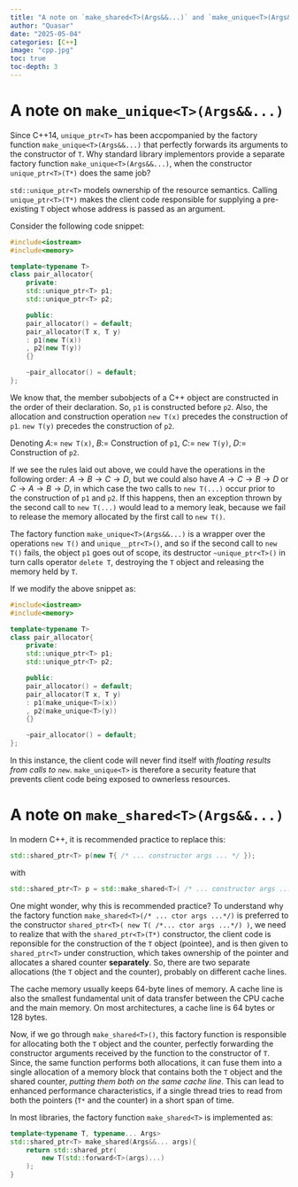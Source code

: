 ```yaml
---
title: "A note on `make_shared<T>(Args&&...)` and `make_unique<T>(Args&&...)`"
author: "Quasar"
date: "2025-05-04"
categories: [C++]      
image: "cpp.jpg"
toc: true
toc-depth: 3
---
```


# A note on `make_unique<T>(Args&&...)`

Since C++14, `unique_ptr<T>` has been accpompanied by the factory function `make_unique<T>(Args&&...)` that perfectly forwards its arguments to the constructor of `T`. Why standard library implementors provide a separate factory function `make_unique<T>(Args&&...)`, when the constructor `unique_ptr<T>(T*)` does the same job? 

`std::unique_ptr<T>` models ownership of the resource semantics. Calling `unique_ptr<T>(T*)` makes the client code responsible for supplying a pre-existing `T` object whose address is passed as an argument. 

Consider the following code snippet:

```cpp
#include<iostream>
#include<memory>

template<typename T>
class pair_allocator{
    private:
    std::unique_ptr<T> p1;
    std::unique_ptr<T> p2;

    public:
    pair_allocator() = default;
    pair_allocator(T x, T y)
    : p1(new T(x))
    , p2(new T(y))
    {}

    ~pair_allocator() = default;
};
```

We know that, the member subobjects of a C++ object are constructed in the order of their declaration. So, `p1` is constructed before `p2`. Also, the allocation and construction operation `new T(x)` precedes the construction of `p1`. `new T(y)` precedes the construction of `p2`. 

Denoting $A:=$ `new T(x)`, $B:=$ Construction of `p1`, $C:=$ `new T(y)`, $D:=$ Construction of `p2`. 

If we see the rules laid out above, we could have the operations in the following order: $A \rightarrow B \rightarrow C \rightarrow D$, but we could also have $A \rightarrow C \rightarrow B \rightarrow D$ or $C \rightarrow A \rightarrow B \rightarrow D$, in which case the two calls to `new T(...)` occur prior to the construction of `p1` and `p2`. If this happens, then an exception thrown by the second call to `new T(...)` would lead to a memory leak, because we fail to release the memory allocated by the first call to `new T()`.

The factory function `make_unique<T>(Args&&...)` is a wrapper over the operations `new T()` and `unique__ptr<T>()`, and so if the second call to `new T()` fails, the object `p1` goes out of scope, its destructor `~unique_ptr<T>()` in turn calls operator `delete T`, destroying the `T` object and releasing the memory held by `T`.

If we modify the above snippet as:

```cpp
#include<iostream>
#include<memory>

template<typename T>
class pair_allocator{
    private:
    std::unique_ptr<T> p1;
    std::unique_ptr<T> p2;

    public:
    pair_allocator() = default;
    pair_allocator(T x, T y)
    : p1(make_unique<T>(x))
    , p2(make_unique<T>(y))
    {}

    ~pair_allocator() = default;
};
```

In this instance, the client code will never find itself with *floating results from calls to `new`*. `make_unique<T>` is therefore a security feature that prevents client code being exposed to ownerless resources.

# A note on `make_shared<T>(Args&&...)`

In modern C++, it is recommended practice to replace this:

```cpp
std::shared_ptr<T> p(new T{ /* ... constructor args ... */ });
```

with

```cpp
std::shared_ptr<T> p = std::make_shared<T>( /* ... constructor args ... */)
```

One might wonder, why this is recommended practice? To understand why the factory function `make_shared<T>(/* ... ctor args ...*/)` is preferred to the constructor `shared_ptr<T>( new T( /*... ctor args ...*/) )`, we need to realize that with the `shared_ptr<T>(T*)` constructor, the client code is reponsible for the construction of the `T` object (pointee), and is then given to `shared_ptr<T>` under construction, which takes ownership of the pointer and allocates a shared counter **separately**. So, there are two separate allocations (the `T` object and the counter), probably on different cache lines.

::: {.callout-note}
The cache memory usually keeps 64-byte lines of memory. A cache line is also the smallest fundamental unit of data transfer between the CPU cache and the main memory. On most architectures, a cache line is 64 bytes or 128 bytes. 
:::

Now, if we go through `make_shared<T>()`, this factory function is responsible for allocating both the `T` object and the counter, perfectly forwarding the constructor arguments received by the function to the constructor of `T`. Since, the same function performs both allocations, it can fuse them into a single allocation of a memory block that contains both the `T` object and the shared counter, *putting them both on the same cache line*. This can lead to enhanced performance characteristics, if a single thread tries to read from both the pointers (`T*` and the counter) in a short span of time.

In most libraries, the factory function `make_shared<T>` is implemented as:

```cpp
template<typename T, typename... Args>
std::shared_ptr<T> make_shared(Args&&... args){
    return std::shared_ptr(
        new T(std::forward<T>(args)...)
    );
}
```